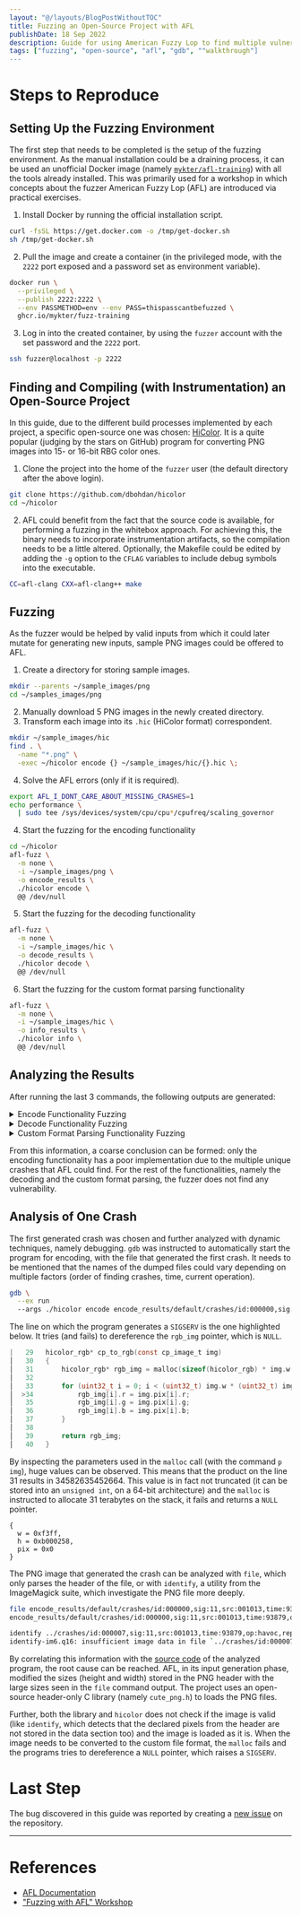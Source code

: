 ```yaml
---
layout: "@/layouts/BlogPostWithoutTOC"
title: Fuzzing an Open-Source Project with AFL
publishDate: 18 Sep 2022
description: Guide for using American Fuzzy Lop to find multiple vulnerabilities into an open-source project
tags: ["fuzzing", "open-source", "afl", "gdb", ""walkthrough"]
---
```


# Steps to Reproduce

## Setting Up the Fuzzing Environment

The first step that needs to be completed is the setup of the fuzzing environment. As the manual installation could be a draining process, it can be used an unofficial Docker image (namely [`mykter/afl-training`](https://hub.docker.com/r/mykter/afl-training/dockerfile)) with all the tools already installed. This was primarily used for a workshop in which concepts about the fuzzer American Fuzzy Lop (AFL) are introduced via practical exercises.

1. Install Docker by running the official installation script.

```bash
curl -fsSL https://get.docker.com -o /tmp/get-docker.sh
sh /tmp/get-docker.sh
```

2. Pull the image and create a container (in the privileged mode, with the `2222` port exposed and a password set as environment variable).

```bash
docker run \
  --privileged \
  --publish 2222:2222 \
  --env PASSMETHOD=env --env PASS=thispasscantbefuzzed \
  ghcr.io/mykter/fuzz-training
```

3. Log in into the created container, by using the `fuzzer` account with the set password and the `2222` port.

```bash
ssh fuzzer@localhost -p 2222
```

## Finding and Compiling (with Instrumentation) an Open-Source Project

In this guide, due to the different build processes implemented by each project, a specific open-source one was chosen: [HiColor](https://github.com/dbohdan/hicolor). It is a quite popular (judging by the stars on GitHub) program for converting PNG images into 15- or 16-bit RBG color ones.

1. Clone the project into the home of the `fuzzer` user (the default directory after the above login).

```bash
git clone https://github.com/dbohdan/hicolor
cd ~/hicolor
```

2. AFL could benefit from the fact that the source code is available, for performing a fuzzing in the whitebox approach. For achieving this, the binary needs to incorporate instrumentation artifacts, so the compilation needs to be a little altered. Optionally, the Makefile could be edited by adding the `-g` option to the `CFLAG` variables to include debug symbols into the executable.

```bash
CC=afl-clang CXX=afl-clang++ make
```

## Fuzzing

As the fuzzer would be helped by valid inputs from which it could later mutate for generating new inputs, sample PNG images could be offered to AFL.

1. Create a directory for storing sample images.

```bash
mkdir --parents ~/sample_images/png
cd ~/samples_images/png
```

2. Manually download 5 PNG images in the newly created directory.
3. Transform each image into its `.hic` (HiColor format) correspondent.

```bash
mkdir ~/sample_images/hic
find . \
  -name "*.png" \
  -exec ~/hicolor encode {} ~/sample_images/hic/{}.hic \;
```

4. Solve the AFL errors (only if it is required).

```bash
export AFL_I_DONT_CARE_ABOUT_MISSING_CRASHES=1
echo performance \
  | sudo tee /sys/devices/system/cpu/cpu*/cpufreq/scaling_governor
```

4. Start the fuzzing for the encoding functionality

```bash
cd ~/hicolor
afl-fuzz \
  -m none \
  -i ~/sample_images/png \
  -o encode_results \
  ./hicolor encode \
  @@ /dev/null
```

5. Start the fuzzing for the decoding functionality

```bash
afl-fuzz \
  -m none \
  -i ~/sample_images/hic \
  -o decode_results \
  ./hicolor decode \
  @@ /dev/null
```

6. Start the fuzzing for the custom format parsing functionality

```bash
afl-fuzz \
  -m none \
  -i ~/sample_images/hic \
  -o info_results \
  ./hicolor info \
  @@ /dev/null
```

## Analyzing the Results

After running the last 3 commands, the following outputs are generated:

<details>

<summary>Encode Functionality Fuzzing</summary>

```
               american fuzzy lop ++3.00c (default) [fast] {0}
┌─ process timing ────────────────────────────────────┬─ overall results ────┐
│        run time : 0 days, 0 hrs, 6 min, 14 sec      │  cycles done : 0     │
│   last new path : 0 days, 0 hrs, 1 min, 25 sec      │  total paths : 1024  │
│ last uniq crash : 0 days, 0 hrs, 4 min, 41 sec      │ uniq crashes : 8     │
│  last uniq hang : none seen yet                     │   uniq hangs : 0     │
├─ cycle progress ───────────────────┬─ map coverage ─┴──────────────────────┤
│  now processing : 1000.8 (97.7%)   │    map density : 0.05% / 0.11%        │
│ paths timed out : 143 (13.96%)     │ count coverage : 1.47 bits/tuple      │
├─ stage progress ───────────────────┼─ findings in depth ───────────────────┤
│  now trying : splice 1             │ favored paths : 17 (1.66%)            │
│ stage execs : 55/73 (75.34%)       │  new edges on : 18 (1.76%)            │
│ total execs : 479k                 │ total crashes : 8 (8 unique)          │
│  exec speed : 1327/sec             │  total tmouts : 1688 (8 unique)       │
├─ fuzzing strategy yields ──────────┴───────────────┬─ path geometry ───────┤
│   bit flips : n/a, n/a, n/a                        │    levels : 7         │
│  byte flips : n/a, n/a, n/a                        │   pending : 4.29G     │
│ arithmetics : n/a, n/a, n/a                        │  pend fav : 0         │
│  known ints : n/a, n/a, n/a                        │ own finds : 24        │
│  dictionary : n/a, n/a, n/a                        │  imported : 0         │
│havoc/splice : 32/224k, 0/236k                      │ stability : 100.00%   │
│   py/custom : 0/0, 0/0                             ├───────────────────────┘
│        trim : 99.54%/11.9k, n/a                    │          [cpu000: 62%]
└────────────────────────────────────────────────────┘
```

</details>

<details>

<summary>Decode Functionality Fuzzing</summary>

```
               american fuzzy lop ++3.00c (default) [fast] {0}
┌─ process timing ────────────────────────────────────┬─ overall results ────┐
│        run time : 0 days, 0 hrs, 2 min, 43 sec      │  cycles done : 0     │
│   last new path : 0 days, 0 hrs, 0 min, 3 sec       │  total paths : 1160  │
│ last uniq crash : none seen yet                     │ uniq crashes : 0     │
│  last uniq hang : none seen yet                     │   uniq hangs : 0     │
├─ cycle progress ───────────────────┬─ map coverage ─┴──────────────────────┤
│  now processing : 1090.1 (94.0%)   │    map density : 0.43% / 0.51%        │
│ paths timed out : 1 (0.09%)        │ count coverage : 5.56 bits/tuple      │
├─ stage progress ───────────────────┼─ findings in depth ───────────────────┤
│  now trying : trim 1024/1024       │ favored paths : 35 (3.02%)            │
│ stage execs : 107/137 (78.10%)     │  new edges on : 36 (3.10%)            │
│ total execs : 26.6k                │ total crashes : 0 (0 unique)          │
│  exec speed : 679.2/sec            │  total tmouts : 63 (1 unique)         │
├─ fuzzing strategy yields ──────────┴───────────────┬─ path geometry ───────┤
│   bit flips : n/a, n/a, n/a                        │    levels : 3         │
│  byte flips : n/a, n/a, n/a                        │   pending : 722       │
│ arithmetics : n/a, n/a, n/a                        │  pend fav : 29        │
│  known ints : n/a, n/a, n/a                        │ own finds : 159       │
│  dictionary : n/a, n/a, n/a                        │  imported : 0         │
│havoc/splice : 120/7524, 39/3989                    │ stability : 100.00%   │
│   py/custom : 0/0, 0/0                             ├───────────────────────┘
│        trim : 76.39%/5762, n/a                     │          [cpu000:112%]
└────────────────────────────────────────────────────┘
```

</details>

<details>

<summary>Custom Format Parsing Functionality Fuzzing</summary>

```
              american fuzzy lop ++3.00c (default) [fast] {0}
┌─ process timing ────────────────────────────────────┬─ overall results ────┐
│        run time : 0 days, 0 hrs, 2 min, 24 sec      │  cycles done : 1     │
│   last new path : none yet (odd, check syntax!)     │  total paths : 1001  │
│ last uniq crash : none seen yet                     │ uniq crashes : 0     │
│  last uniq hang : none seen yet                     │   uniq hangs : 0     │
├─ cycle progress ───────────────────┬─ map coverage ─┴──────────────────────┤
│  now processing : 0.1160 (0.0%)    │    map density : 0.01% / 0.01%        │
│ paths timed out : 0 (0.00%)        │ count coverage : 1.00 bits/tuple      │
├─ stage progress ───────────────────┼─ findings in depth ───────────────────┤
│  now trying : splice 1             │ favored paths : 1 (0.10%)             │
│ stage execs : 16/32 (50.00%)       │  new edges on : 1 (0.10%)             │
│ total execs : 376k                 │ total crashes : 0 (0 unique)          │
│  exec speed : 2193/sec             │  total tmouts : 0 (0 unique)          │
├─ fuzzing strategy yields ──────────┴───────────────┬─ path geometry ───────┤
│   bit flips : n/a, n/a, n/a                        │    levels : 1         │
│  byte flips : n/a, n/a, n/a                        │   pending : 0         │
│ arithmetics : n/a, n/a, n/a                        │  pend fav : 0         │
│  known ints : n/a, n/a, n/a                        │ own finds : 0         │
│  dictionary : n/a, n/a, n/a                        │  imported : 0         │
│havoc/splice : 0/296k, 0/71.8k                      │ stability : 100.00%   │
│   py/custom : 0/0, 0/0                             ├───────────────────────┘
│        trim : 100.00%/28, n/a                      │          [cpu000: 87%]
└────────────────────────────────────────────────────┘
```

</details>

From this information, a coarse conclusion can be formed: only the encoding functionality has a poor implementation due to the multiple unique crashes that AFL could find. For the rest of the functionalities, namely the decoding and the custom format parsing, the fuzzer does not find any vulnerability.

## Analysis of One Crash

The first generated crash was chosen and further analyzed with dynamic techniques, namely debugging. `gdb` was instructed to automatically start the program for encoding, with the file that generated the first crash. It needs to be mentioned that the names of the dumped files could vary depending on multiple factors (order of finding crashes, time, current operation).

```bash
gdb \
  --ex run
  --args ./hicolor encode encode_results/default/crashes/id:000000,sig:11,src:001013,time:93879,op:havoc,rep:2 encoded.hic
```

The line on which the program generates a `SIGSERV` is the one highlighted below. It tries (and fails) to dereference the `rgb_img` pointer, which is `NULL`.

```c
|   29   hicolor_rgb* cp_to_rgb(const cp_image_t img)                                │
│   30   {                                                                           │
│   31       hicolor_rgb* rgb_img = malloc(sizeof(hicolor_rgb) * img.w * img.h);     │
│   32                                                                               │
│   33       for (uint32_t i = 0; i < (uint32_t) img.w * (uint32_t) img.h; i++) {    │
│  >34           rgb_img[i].r = img.pix[i].r;                                        │
│   35           rgb_img[i].g = img.pix[i].g;                                        │
│   36           rgb_img[i].b = img.pix[i].b;                                        │
│   37       }                                                                       │
│   38                                                                               │
│   39       return rgb_img;                                                         │
│   40   }
```

By inspecting the parameters used in the `malloc` call (with the command `p img`), huge values can be observed. This means that the product on the line 31 results in 34582635452664. This value is in fact not truncated (it can be stored into an `unsigned int`, on a 64-bit architecture) and the `malloc` is instructed to allocate 31 terabytes on the stack, it fails and returns a `NULL` pointer.

```
{
  w = 0xf3ff,
  h = 0xb000258,
  pix = 0x0
}
```

The PNG image that generated the crash can be analyzed with `file`, which only parses the header of the file, or with `identify`, a utility from the ImageMagick suite, which investigate the PNG file more deeply.

```bash
file encode_results/default/crashes/id:000000,sig:11,src:001013,time:93879,op:havoc,rep:2
encode_results/default/crashes/id:000000,sig:11,src:001013,time:93879,op:havoc,rep:2: PNG image data, 62463 x 184549976, 8-bit/color RGB, non-interlaced
```

```bash
identify ../crashes/id:000007,sig:11,src:001013,time:93879,op:havoc,rep:2
identify-im6.q16: insufficient image data in file `../crashes/id:000007,sig:11,src:001013,time:93879,op:havoc,rep:2' @ error/png.c/ReadPNGImage/4098.
```

By correlating this information with the [source code](https://github.com/dbohdan/hicolor/blob/master/cli.c) of the analyzed program, the root cause can be reached. AFL, in its input generation phase, modified the sizes (height and width) stored in the PNG header with the large sizes seen in the `file` command output. The project uses an open-source header-only C library (namely `cute_png.h`) to loads the PNG files.

Further, both the library and `hicolor` does not check if the image is valid (like `identify`, which detects that the declared pixels from the header are not stored in the data section too) and the image is loaded as it is. When the image needs to be converted to the custom file format, the `malloc` fails and the programs tries to dereference a `NULL` pointer, which raises a `SIGSERV`.

# Last Step

The bug discovered in this guide was reported by creating a [new issue](https://github.com/dbohdan/hicolor/issues/2) on the repository.

---

# References

- [AFL Documentation](https://afl-1.readthedocs.io/en/latest/index.html)
- ["Fuzzing with AFL" Workshop](https://github.com/mykter/afl-training)
